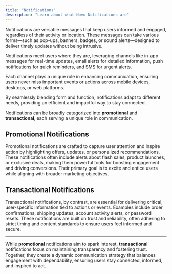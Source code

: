 ```yaml
---
title: "Notifications"
description: "Learn about what Novu Notifications are"
---
```


Notifications are versatile messages that keep users informed and engaged, regardless of their activity or location. 
These messages can take various forms—such as pop-ups, banners, badges, or sound alerts—designed to deliver timely updates without being intrusive. 

Notifications meet users where they are, leveraging channels like in-app messages for real-time updates, email alerts for detailed information, push notifications for quick reminders, and SMS for urgent alerts. 

Each channel plays a unique role in enhancing communication, ensuring users never miss important events or actions across mobile devices, desktops, or web platforms. 

By seamlessly blending form and function, notifications adapt to different needs, providing an efficient and impactful way to stay connected.

Notifications can be broadly categorized into **promotional** and **transactional**, each serving a unique role in communication.

## Promotional Notifications

Promotional notifications are crafted to capture user attention and inspire action by highlighting offers, updates, or personalized recommendations. 
These notifications often include alerts about flash sales, product launches, or exclusive deals, making them powerful tools for boosting engagement and driving conversions. 
Their primary goal is to excite and entice users while aligning with broader marketing objectives.

## Transactional Notifications

Transactional notifications, by contrast, are essential for delivering critical, user-specific information tied to actions or events. 
Examples include order confirmations, shipping updates, account activity alerts, or password resets. 
These notifications are built on trust and reliability, often adhering to strict timing and content standards to ensure users feel informed and secure.

--- 

While **promotional** notifications aim to spark interest, **transactional** notifications focus on maintaining transparency and fostering trust. 
Together, they create a dynamic communication strategy that balances engagement with dependability, ensuring users stay connected, informed, and inspired to act.